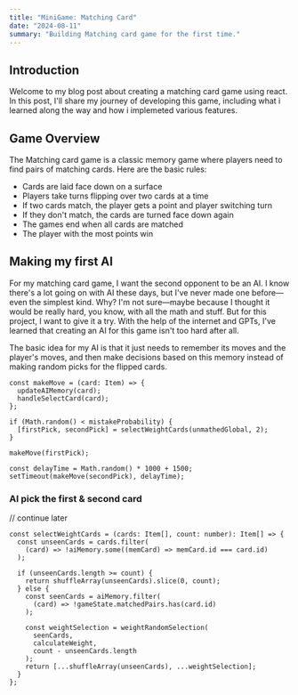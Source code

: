 ```yaml
---
title: "MiniGame: Matching Card"
date: "2024-08-11"
summary: "Building Matching card game for the first time."
---
```


## Introduction

Welcome to my blog post about creating a matching card game using react. In this post, I'll share my journey of developing this game, including what i learned along the way and how i implemeted various features.

## Game Overview

The Matching card game is a classic memory game where players need to find pairs of matching cards. Here are the basic rules:

- Cards are laid face down on a surface
- Players take turns flipping over two cards at a time
- If two cards match, the player gets a point and player switching turn
- If they don't match, the cards are turned face down again
- The games end when all cards are matched
- The player with the most points win

## Making my first AI

For my matching card game, I want the second opponent to be an AI. I know there's a lot going on with AI these days, but I've never made one before—even the simplest kind. Why? I'm not sure—maybe because I thought it would be really hard, you know, with all the math and stuff. But for this project, I want to give it a try. With the help of the internet and GPTs, I've learned that creating an AI for this game isn't too hard after all.

The basic idea for my AI is that it just needs to remember its moves and the player's moves, and then make decisions based on this memory instead of making random picks for the flipped cards.

```tsx
const makeMove = (card: Item) => {
  updateAIMemory(card);
  handleSelectCard(card);
};

if (Math.random() < mistakeProbability) {
  [firstPick, secondPick] = selectWeightCards(unmathedGlobal, 2);
}

makeMove(firstPick);

const delayTime = Math.random() * 1000 + 1500;
setTimeout(makeMove(secondPick), delayTime);
```

### AI pick the first & second card

// continue later

```tsx
const selectWeightCards = (cards: Item[], count: number): Item[] => {
  const unseenCards = cards.filter(
    (card) => !aiMemory.some((memCard) => memCard.id === card.id)
  );

  if (unseenCards.length >= count) {
    return shuffleArray(unseenCards).slice(0, count);
  } else {
    const seenCards = aiMemory.filter(
      (card) => !gameState.matchedPairs.has(card.id)
    );

    const weightSelection = weightRandomSelection(
      seenCards,
      calculateWeight,
      count - unseenCards.length
    );
    return [...shuffleArray(unseenCards), ...weightSelection];
  }
};
```
